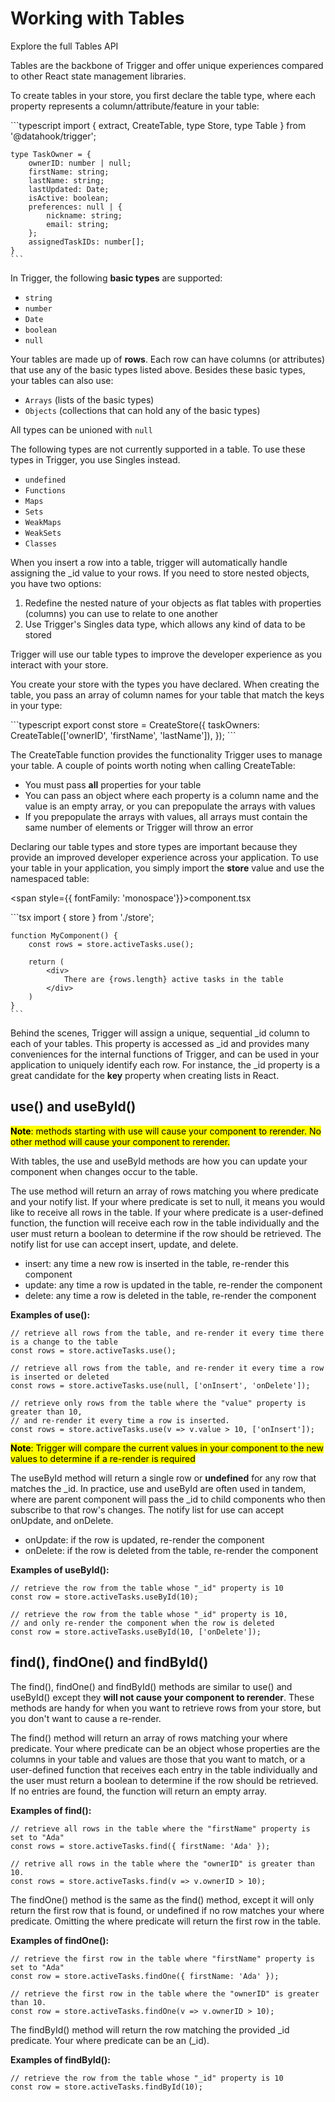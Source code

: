 
# Working with Tables

<Link to="/api#table"><StyledLink>Explore the full Tables API</StyledLink></Link>

Tables are the backbone of Trigger and offer unique experiences compared to other React state management libraries.

To create tables in your store, you first declare the table type, where each property represents a column/attribute/feature in your table:

<div className={codeWrapper}>
    ```typescript
    import { extract, CreateTable, type Store, type Table } from '@datahook/trigger';

    type TaskOwner = {
        ownerID: number | null;
        firstName: string;
        lastName: string;
        lastUpdated: Date;
        isActive: boolean;
        preferences: null | {
            nickname: string;
            email: string;
        };
        assignedTaskIDs: number[];
    }
    ```
</div>

In Trigger, the following **basic types** are supported:

* `string`
* `number`
* `Date`
* `boolean`
* `null`


Your tables are made up of **rows**. Each row can have columns (or attributes) that use any of the basic types listed above. Besides these basic types, your tables can also use:

* `Arrays` (lists of the basic types)
* `Objects` (collections that can hold any of the basic types)

All types can be unioned with `null`

The following types are not currently supported in a table. To use these types in Trigger, you use <Link to="/getting-started/working-with-singles"><StyledLink>Singles</StyledLink></Link> instead.

* `undefined`
* `Functions`
* `Maps`
* `Sets`
* `WeakMaps`
* `WeakSets`
* `Classes`



When you insert a row into a table, trigger will automatically handle assigning the <span class="inline-code">\_id</span>  value to your rows. If you need to store nested objects, you have two options:

1. Redefine the nested nature of your objects as flat tables with properties (columns) you can use to relate to one another
2. Use Trigger's <span class="inline-code">Singles</span> data type, which allows any kind of data to be stored

Trigger will use our table types to improve the developer experience as you interact with your store.

You create your store with the types you have declared. When creating the table, you pass an array of column names for your table that match the keys in your type:

<div className={codeWrapper}>
    ```typescript
    export const store = CreateStore({
        taskOwners: CreateTable<TaskOwner>(['ownerID', 'firstName', 'lastName']),
    });
    ```
</div>

The <span class="inline-code">CreateTable</span> function provides the functionality Trigger uses to manage your table. A couple of points worth noting when calling <span class="inline-code">CreateTable</span>:

* You must pass **all** properties for your table
* You can pass an object where each property is a column name and the value is an empty array, or you can prepopulate the arrays with values
* If you prepopulate the arrays with values, all arrays must contain the same number of elements or Trigger will throw an error

Declaring our table types and store types are important because they provide an improved developer experience across your application. To use your table in your application, 
you simply import the **store** value and use the namespaced table:

<span style={{ fontFamily: 'monospace'}}>component.tsx</span>

<div className={codeWrapper}>
    ```tsx
    import { store } from './store';

    function MyComponent() {
        const rows = store.activeTasks.use();

        return (
            <div>
                There are {rows.length} active tasks in the table
            </div>
        )
    }
    ```
</div>

Behind the scenes, Trigger will assign a unique, sequential <span class="inline-code">\_id</span> column to each of your tables. This property is accessed as <span class="inline-code">\_id</span> and provides many conveniences for the internal functions of Trigger, and can
be used in your application to uniquely identify each row. For instance, the <span class="inline-code">\_id</span> property is a great candidate for the **key** property when creating lists in React.

## <span class="inline-code">use()</span> and <span class="inline-code">useById()</span>

<mark>**Note**: methods starting with <span class="inline-code">use</span> will cause your component to rerender. No other method will cause your component to rerender.</mark>

With tables, the <span class="inline-code">use</span> and <span class="inline-code">useById</span> methods are how you can update your component when changes occur to the table.

The <span class="inline-code">use</span> method will return an array of rows matching you <span class="inline-code">where</span> predicate and your <span class="inline-code">notify</span> list. If your <span class="inline-code">where</span> predicate is set to <span class="inline-code">null</span>, it means you would like to receive all rows in the table. If your <span class="inline-code">where</span> predicate is
a user-defined function, the function will receive each row in the table individually and the user must return a boolean to determine if the row should be retrieved. The notify list for <span class="inline-code">use</span> can accept 
<span class="inline-code">insert</span>, <span class="inline-code">update</span>, and <span class="inline-code">delete</span>.

* <span class="inline-code">insert</span>: any time a new row is inserted in the table, re-render this component
* <span class="inline-code">update</span>: any time a row is updated in the table, re-render the component
* <span class="inline-code">delete</span>: any time a row is deleted in the table, re-render the component

**Examples of <span class="inline-code">use()</span>:**

```tsx
// retrieve all rows from the table, and re-render it every time there is a change to the table
const rows = store.activeTasks.use();
```

```tsx
// retrieve all rows from the table, and re-render it every time a row is inserted or deleted
const rows = store.activeTasks.use(null, ['onInsert', 'onDelete']);
```

```tsx
// retrieve only rows from the table where the "value" property is greater than 10,
// and re-render it every time a row is inserted.
const rows = store.activeTasks.use(v => v.value > 10, ['onInsert']);
```

<mark>**Note**: Trigger will compare the current values in your component to the new values to determine if a re-render is required</mark>

The <span class="inline-code">useById</span> method will return a single row or **undefined** for any row that matches the <span class="inline-code">\_id</span>. In practice, <span class="inline-code">use</span> and <span class="inline-code">useById</span> are often used in tandem, where are parent component will pass the <span class="inline-code">\_id</span> to child components who
then subscribe to that row's changes. The notify list for <span class="inline-code">use</span> can accept <span class="inline-code">onUpdate</span>, and <span class="inline-code">onDelete</span>.

* <span class="inline-code">onUpdate</span>: if the row is updated, re-render the component
* <span class="inline-code">onDelete</span>: if the row is deleted from the table, re-render the component

**Examples of <span class="inline-code">useById()</span>:**

```tsx
// retrieve the row from the table whose "_id" property is 10
const row = store.activeTasks.useById(10);
```

```tsx
// retrieve the row from the table whose "_id" property is 10,
// and only re-render the component when the row is deleted
const row = store.activeTasks.useById(10, ['onDelete']);
```

## <span class="inline-code">find()</span>, <span class="inline-code">findOne()</span> and <span class="inline-code">findById()</span>

The <span class="inline-code">find()</span>, <span class="inline-code">findOne()</span> and <span class="inline-code">findById()</span> methods are similar to <span class="inline-code">use()</span> and <span class="inline-code">useById()</span> except they **will not cause your component to rerender**. These methods are handy for when you want to retrieve rows from your store, but you don't
want to cause a re-render.

The <span class="inline-code">find()</span> method will return an array of rows matching your <span class="inline-code">where</span> predicate. Your <span class="inline-code">where</span> predicate can be an object whose properties are the columns in your table and values are those that you want to match, or a
user-defined function that receives each entry in the table individually and the user must return a boolean to determine if the row should be retrieved. If no entries are found, the function will return an empty array.

**Examples of <span class="inline-code">find()</span>:**

```tsx
// retrieve all rows in the table where the "firstName" property is set to "Ada"
const rows = store.activeTasks.find({ firstName: 'Ada' });
```

```tsx
// retrive all rows in the table where the "ownerID" is greater than 10.
const rows = store.activeTasks.find(v => v.ownerID > 10);
```

The <span class="inline-code">findOne()</span> method is the same as the <span class="inline-code">find()</span> method, except it will only return the first row that is found, or <span class="inline-code">undefined</span> if no row matches your <span class="inline-code">where</span> predicate. Omitting the <span class="inline-code">where</span> predicate will return the first row in the table.

**Examples of <span class="inline-code">findOne()</span>:**

```tsx
// retrieve the first row in the table where "firstName" property is set to "Ada"
const row = store.activeTasks.findOne({ firstName: 'Ada' });
```

```tsx
// retrieve the first row in the table where the "ownerID" is greater than 10.
const row = store.activeTasks.findOne(v => v.ownerID > 10);
```

The <span class="inline-code">findById()</span> method will return the row matching the provided <span class="inline-code">_id</span> predicate. Your <span class="inline-code">where</span> predicate can be an (<span class="inline-code">\_id</span>).

**Examples of <span class="inline-code">findById()</span>:**

```tsx
// retrieve the row from the table whose "_id" property is 10
const row = store.activeTasks.findById(10);
```